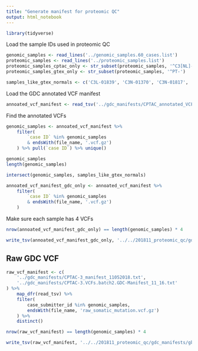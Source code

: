 ```yaml
---
title: "Generate manifest for proteomic QC"
output: html_notebook
---
```


```r
library(tidyverse)
```

Load the sample IDs used in proteomic QC
```r
genomic_samples <- read_lines('../genomic_samples.60_cases.list')
proteomic_samples <- read_lines('../proteomic_samples.list')
proteomic_samples_cptac_only <- str_subset(proteomic_samples, '^C3[NL]-')
proteomic_samples_gtex_only <- str_subset(proteomic_samples, '^PT-')

samples_like_gtex_normals <- c('C3L-01839', 'C3N-01370', 'C3N-01817', 'C3N-01850', 'C3N-03187')
```

Load the GDC annotated VCF manifest
```r
annoated_vcf_manifest <- read_tsv('../gdc_manifests/CPTAC_annotated_VCFs_with_caseID_fullset.2018-11-21.txt')
```

Find the annotated VCFs
```r
genomic_samples <- annoated_vcf_manifest %>%
    filter(
        `case ID` %in% genomic_samples
        & endsWith(file_name, '.vcf.gz')
    ) %>% pull(`case ID`) %>% unique()

genomic_samples
length(genomic_samples)
```

```r
intersect(genomic_samples, samples_like_gtex_normals)
```

```r
annoated_vcf_manifest_gdc_only <- annoated_vcf_manifest %>%
    filter(
        `case ID` %in% genomic_samples 
        & endsWith(file_name, '.vcf.gz')
    )
```

Make sure each sample has 4 VCFs
```r
nrow(annoated_vcf_manifest_gdc_only) == length(genomic_samples) * 4
```

```r
write_tsv(annoated_vcf_manifest_gdc_only, '../../201811_proteomic_qc/gdc_manifests/gbm_annotated_vcfs.txt')
```


## Raw GDC VCF

```r
raw_vcf_manifest <- c(
    '../gdc_manifests/CPTAC-3_manifest_11052018.txt',   
    '../gdc_manifests/CPTAC-3.VCFs.batch2.GDC-Manifest_11_16.txt'
) %>%
    map_dfr(read_tsv) %>%
    filter(
        case_submitter_id %in% genomic_samples,
        endsWith(file_name, 'raw_somatic_mutation.vcf.gz')
    ) %>%
    distinct()
```


```r
nrow(raw_vcf_manifest) == length(genomic_samples) * 4
```

```r
write_tsv(raw_vcf_manifest, '../../201811_proteomic_qc/gdc_manifests/gbm_raw_vcfs.txt')
```

